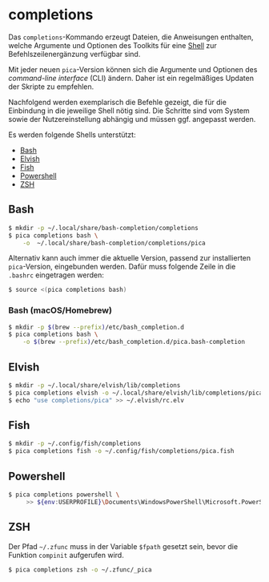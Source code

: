 # completions {.unnumbered}

Das `completions`-Kommando erzeugt Dateien, die Anweisungen enthalten,
welche Argumente und Optionen des Toolkits für eine [Shell] zur
Befehlszeilenergänzung verfügbar sind.


::: {.callout-note}
Mit jeder neuen `pica`-Version können sich die Argumente und Optionen
des _command-line interface_ (CLI) ändern. Daher ist ein regelmäßiges
Updaten der Skripte zu empfehlen.
:::

Nachfolgend werden exemplarisch die Befehle gezeigt, die für die
Einbindung in die jeweilige Shell nötig sind. Die Schritte sind vom
System sowie der Nutzereinstellung abhängig und müssen ggf. angepasst
werden.

Es werden folgende Shells unterstützt:

- [Bash](https://www.gnu.org/software/bash/)
- [Elvish](https://github.com/elves/elvish)
- [Fish](https://fishshell.com/)
- [Powershell](https://docs.microsoft.com/en-us/powershell/)
- [ZSH](https://zsh.sourceforge.io/)

## Bash

```.bash
$ mkdir -p ~/.local/share/bash-completion/completions
$ pica completions bash \
    -o  ~/.local/share/bash-completion/completions/pica
```

Alternativ kann auch immer die aktuelle Version, passend zur installierten
`pica`-Version, eingebunden werden. Dafür muss folgende Zeile in die `.bashrc`
eingetragen werden:

```.bash
$ source <(pica completions bash)
```

### Bash (macOS/Homebrew)

```.bash
$ mkdir -p $(brew --prefix)/etc/bash_completion.d
$ pica completions bash \
    -o $(brew --prefix)/etc/bash_completion.d/pica.bash-completion
```

## Elvish

```.bash
$ mkdir -p ~/.local/share/elvish/lib/completions
$ pica completions elvish -o ~/.local/share/elvish/lib/completions/pica.elv
$ echo "use completions/pica" >> ~/.elvish/rc.elv
```

## Fish

```.bash
$ mkdir -p ~/.config/fish/completions
$ pica completions fish -o ~/.config/fish/completions/pica.fish
```

## Powershell

```.bash
$ pica completions powershell \
     >> ${env:USERPROFILE}\Documents\WindowsPowerShell\Microsoft.PowerShell_profile.ps1
```

## ZSH

Der Pfad `~/.zfunc` muss in der Variable `$fpath` gesetzt sein, bevor
die Funktion `compinit` aufgerufen wird.

```.bash
$ pica completions zsh -o ~/.zfunc/_pica
```

[Gzip]: https://de.wikipedia.org/wiki/Gzip
[Shell]: https://de.wikipedia.org/wiki/Shell_(Betriebssystem)
